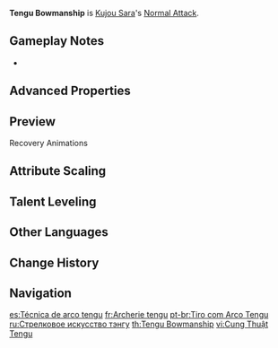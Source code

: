 {{Talent Infobox
|image         = Talent Tengu Bowmanship.png
|character     = Kujou Sara
|type          = Normal Attack
|info          = '''Normal Attack'''<br />Performs up to 5 consecutive shots with a bow.<br /><br />'''Charged Attack'''<br />Perform a more precise '''Aimed Shot''' with increased DMG.<br />While aiming, crackling lightning will accumulate on the arrowhead. An arrow fully charged with the storm's might will deal {{Color|Electro DMG}}.<br />When in the [[Crowfeather Cover]] state, a fully-charged arrow will leave a Crowfeather behind after it hits.<br /><br />'''Plunging Attack'''<br />Fires off a shower of arrows in mid-air before falling and striking the ground, dealing [[AoE]] DMG upon impact.
|hit1          = 36.9–78.08%
|hit2          = 38.7–81.9%
|hit3          = 48.5–102.65%
|hit4          = 50.4–106.65%
|hit5          = 58.1–122.85%
|aimed         = 43.9–92.82%
|charged       = 124–235.6%
|plunge        = 56.8–120.27%
|plungeLow     = 114–240.48%
|plungeHig     = 142–300.37%
|scale_att1    = ATK
}}
'''Tengu Bowmanship''' is [[Kujou Sara]]'s [[Normal Attack]].

==Gameplay Notes== 
*{{TalentNote|character=Kujou Sara|talent=Tengu Stormcall|ascension|1|Immovable Will}}
{{Clr}}
==Advanced Properties==
{{Advanced Properties
|title   = Normal Attack 1-Hit
|gu      = —
|icdtag  = none
|poise   = 12.87
|impulse = 1

|title2   = Normal Attack 2-Hit
|gu2      = —
|icdtag2  = none
|poise2   = 13.5
|impulse2 = 1

|title3   = Normal Attack 3-Hit
|gu3      = —
|icdtag3  = none
|poise3   = 16.92
|impulse3 = 1

|title4   = Normal Attack 4-Hit
|gu4      = —
|icdtag4  = none
|poise4   = 17.58
|impulse4 = 1

|title5   = Normal Attack 5-Hit
|gu5      = —
|icdtag5  = none
|poise5   = 20.25
|impulse5 = 1

|title6   = Aimed Shot
|gu6      = —
|icdtag6  = none
|poise6   = 10
|impulse6 = 2

|title7   = Aimed Shot (Hit Weak Spot)
|gu7      = —
|icdtag7  = none
|poise7   = 30
|impulse7 = 5

|title8   = Fully-Charged Aimed Shot
|gu8      = 1U<br /><small>(w/ [[Dropoff]])</small>
|icdtag8  = none
|poise8   = 20
|impulse8 = 2

|title9   = Fully-Charged Aimed Shot (Hit Weak Spot)
|gu9      = 1U<br /><small>(w/ Dropoff)</small>
|icdtag9  = none
|poise9   = 60
|impulse9 = 5

|title10   = Plunging Attack Collision
|gu10      = —
|icdtag10  = none
|poise10   = 10
|impulse10 = 2

|title11   = Low Plunge
|gu11      = —
|icdtag11  = none
|poise11   = 50
|impulse11 = 2

|title12   = High Plunge
|gu12      = —
|icdtag12  = none
|poise12   = 100
|impulse12 = 3
}}

==Preview==
{{Preview
|file1    = Tengu Bowmanship Normal Preview
|caption1 = Normal Attack

|file2    = Tengu Bowmanship Charged Preview
|caption2 = Charged Attack

|file3    = Tengu Bowmanship Plunge Preview
|caption3 = Plunging Attack
}}

;Recovery Animations
{{Preview
|file1=Tengu Bowmanship N1 Recovery Preview
|caption1=Normal Attack 1

|file2=Tengu Bowmanship N2 Recovery Preview
|caption2=Normal Attack 2

|file3=Tengu Bowmanship N3 Recovery Preview
|caption3=Normal Attack 3

|file4=Tengu Bowmanship N4 Recovery Preview
|caption4=Normal Attack 4

|file5=Tengu Bowmanship N5 Recovery Preview
|caption5=Normal Attack 5
}}

==Attribute Scaling==
{{Talent Scaling
|talentType=Normal Attack
|levels=11
|order=hit1,hit2,hit3,hit4,hit5,charged_title,aimed,fully-chargedaimedshot,plunge_title,plunge,plungelow,plungehigh
|titles=1-Hit DMG (%),2-Hit DMG (%),3-Hit DMG (%),4-Hit DMG (%),5-Hit DMG (%),Charged Attack (Aimed Shot),Aimed Shot (%),Fully-Charged Aimed Shot (%),Plunging Attack,Plunge DMG (%),Low Plunge DMG (%),High Plunge DMG (%)
|hit1_1=36.9
|hit1_2=39.9
|hit1_3=42.9
|hit1_4=47.19
|hit1_5=50.19
|hit1_6=53.6
|hit1_7=58.34
|hit1_8=63.1
|hit1_9=67.78
|hit1_10=72.93
|hit1_11=78.08
|hit2_1=38.7
|hit2_2=41.9
|hit2_3=45
|hit2_4=49.5
|hit2_5=52.65
|hit2_6=56.3
|hit2_7=61.2
|hit2_8=66.2
|hit2_9=71.1
|hit2_10=76.5
|hit2_11=81.9
|hit3_1=48.5
|hit3_2=52.5
|hit3_3=56.4
|hit3_4=62.04
|hit3_5=65.99
|hit3_6=70.5
|hit3_7=76.7
|hit3_8=82.9
|hit3_9=89.11
|hit3_10=95.88
|hit3_11=102.65
|hit4_1=50.4
|hit4_2=54.5
|hit4_3=58.6
|hit4_4=64.46
|hit4_5=68.56
|hit4_6=73.3
|hit4_7=79.7
|hit4_8=86.1
|hit4_9=92.59
|hit4_10=99.62
|hit4_11=106.65
|hit5_1=58.1
|hit5_2=62.8
|hit5_3=67.5
|hit5_4=74.25
|hit5_5=78.97
|hit5_6=84.4
|hit5_7=91.8
|hit5_8=99.2
|hit5_9=106.65
|hit5_10=114.75
|hit5_11=122.85
|aimed_1=43.9
|aimed_2=47.4
|aimed_3=51
|aimed_4=56.1
|aimed_5=59.67
|aimed_6=63.8
|aimed_7=69.36
|aimed_8=74.97
|aimed_9=80.58
|aimed_10=86.7
|aimed_11=92.82
|fully-chargedaimedshot_1=124
|fully-chargedaimedshot_2=133.3
|fully-chargedaimedshot_3=142.6
|fully-chargedaimedshot_4=155
|fully-chargedaimedshot_5=164.3
|fully-chargedaimedshot_6=174
|fully-chargedaimedshot_7=186
|fully-chargedaimedshot_8=198.4
|fully-chargedaimedshot_9=210.8
|fully-chargedaimedshot_10=223.2
|fully-chargedaimedshot_11=235.6
|plunge_1=56.8
|plunge_2=61.5
|plunge_3=66.08
|plunge_4=72.69
|plunge_5=77.31
|plunge_6=82.6
|plunge_7=89.87
|plunge_8=97.14
|plunge_9=104.41
|plunge_10=112.34
|plunge_11=120.27
|plungelow_1=114
|plungelow_2=122.88
|plungelow_3=132.13
|plungelow_4=145.35
|plungelow_5=154.59
|plungelow_6=165
|plungelow_7=179.7
|plungelow_8=194.23
|plungelow_9=208.77
|plungelow_10=224.62
|plungelow_11=240.48
|plungehigh_1=142
|plungehigh_2=153.49
|plungehigh_3=165.04
|plungehigh_4=181.54
|plungehigh_5=193.1
|plungehigh_6=206
|plungehigh_7=224.45
|plungehigh_8=242.61
|plungehigh_9=260.76
|plungehigh_10=280.57
|plungehigh_11=300.37
}}

==Talent Leveling==
{{Talent Upgrade|Kujou Sara}}

==Other Languages==
{{Other Languages
|en      = Tengu Bowmanship
|zhs     = 天狗传弓术
|zhs_rm  = Tiāngǒu Chuán Gōngshù
|zht     = 天狗傳弓術
|zht_rm  = Tiāngǒu Chuán Gōngshù
|zh_tl   = Tengu Passed-On Art of the Bow
|ja      = 天狗伝弓術
|ja_rm   = Tengu Denkyuujutsu{{Assumed}}
|ja_tl   = Tengu Legendary Bowmanship
|ko      = 텐구 궁술
|ko_rm   = Tengu Gungsul
|ko_tl   = Tengu Bowmanship
|es      = Técnica de arco Tengu
|es_tl   = Tengu Bow Technique
|fr      = Archerie tengu
|fr_tl   = Tengu Archery
|ru      = Стрелковое искусство тэнгу
|ru_tl   = Tengu Shooting Art
|th      = Tengu Bowmanship
|vi      = Cung Thuật Tengu
|vi_tl   = 
|de      = Tengu-Schießkunst
|de_tl   = Tengu Marksmanship
|id      = Tengu Bowmanship
|pt      = Tiro com Arco Tengu
|pt_tl   = Shot with a Tengu Bow
|tr      = Tengu Okçuluğu
|tr_tl   = 
|it      = Arcieria tengu
|it_tl   = Tengu Bowmanship
}}

==Change History==
{{Change History|2.1}}

==Navigation==
{{Talent Navbox|Kujou Sara}}

[[es:Técnica de arco tengu]]
[[fr:Archerie tengu]]
[[pt-br:Tiro com Arco Tengu]]
[[ru:Стрелковое искусство тэнгу]]
[[th:Tengu Bowmanship]]
[[vi:Cung Thuật Tengu]]